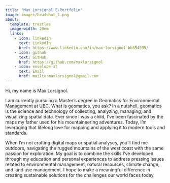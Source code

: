 ```yaml
---
title: "Max Lorsignol E-Portfolio"
image: images/headshot_1.png
about:
  template: trestles
  image-width: 20em
  links: 
    - icon: linkedin
      text: LinkedIn
      href: https://www.linkedin.com/in/max-lorsignol-bb854595/
    - icon: github
      text: GitHub
      href: https://github.com/maxlorsignol
    - icon: envelope-at
      text: Email
      href: mailto:maxlorsignol@gmail.com
---
```


Hi, my name is Max Lorsignol.

I am currently pursuing a Master's degree in Geomatics for Environmental Management at UBC. What is geomatics, you ask? In a nutshell, geomatics is the science and technology of collecting, analyzing, managing, and visualizing spatial data. Ever since I was a child, I’ve been fascinated by the maps my father used for his mountaineering adventures. Today, I’m leveraging that lifelong love for mapping and applying it to modern tools and standards.

When I’m not crafting digital maps or spatial analyses, you’ll find me outdoors, navigating the rugged mountains of the west coast with the same passion for exploration. My goal is to combine the skills I’ve developed through my education and personal experiences to address pressing issues related to environmental management, natural resources, climate change, and land use management. I hope to make a meaningful difference in creating sustainable solutions for the challenges our world faces today.

